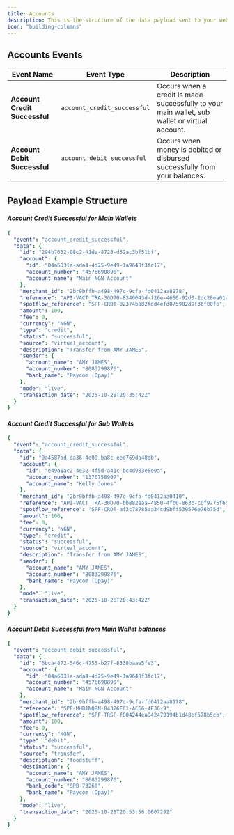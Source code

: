 ```yaml
---
title: Accounts
description: This is the structure of the data payload sent to your webhook URL to notify your system about debits, credits, status updates related to Spotflow Wallets and Dynamic Accounts.
icon: "building-columns"
---
```


## **Accounts Events**

| **Event Name**           | **Event Type**           | **Description**                                                                 |
|--------------------------|--------------------------|---------------------------------------------------------------------------------|
| **Account Credit Successful**    | `account_credit_successful`      | Occurs when a credit is made successfully to your main wallet, sub wallet or virtual account. |                            |
| **Account Debit Successful**       | `account_debit_successful`         | Occurs when money is debited or disbursed successfully from your balances. |

## **Payload Example Structure**

#### ***Account Credit Successful for Main Wallets***

```yaml
{
  "event": "account_credit_successful",
  "data": {
    "id": "294b7632-08c2-41de-8728-d52ac3bf51bf",
    "account": {
      "id": "04a6031a-ada4-4d25-9e49-1a9648f3fc17",
      "account_number": "4576690890",
      "account_name": "Main NGN Account"
    },
    "merchant_id": "2br9bffb-a498-497c-9cfa-fd0412aa8978",
    "reference": "API-VACT_TRA-30D70-8340643d-f26e-4650-92d0-1dc28ea01a35",
    "spotflow_reference": "SPF-CRDT-02374ba82fdd4efd875982d9f36f00f6",
    "amount": 100,
    "fee": 0,
    "currency": "NGN",
    "type": "credit",
    "status": "successful",
    "source": "virtual_account",
    "description": "Transfer from AMY JAMES",
    "sender": {
      "account_name": "AMY JAMES",
      "account_number": "8083299876",
      "bank_name": "Paycom (Opay)"
    },
    "mode": "live",
    "transaction_date": "2025-10-28T20:35:42Z"
  }
}
```

#### ***Account Credit Successful for Sub Wallets***

```yaml
{
  "event": "account_credit_successful",
  "data": {
    "id": "9a4587ad-da36-4e09-ba8c-eed769da48db",
    "account": {
      "id": "e49a1ac2-4e32-4f5d-a41c-bc4d983e5e9a",
      "account_number": "1370758907",
      "account_name": "Kelly Jones"
    },
    "merchant_id": "2br9bffb-a498-497c-9cfa-fd0412aa0410",
    "reference": "API-VACT_TRA-30D70-bb882eaa-4850-4fb0-863b-c0f9775f65bb",
    "spotflow_reference": "SPF-CRDT-af3c78785aa34cd9bff539576e76b75d",
    "amount": 100,
    "fee": 0,
    "currency": "NGN",
    "type": "credit",
    "status": "successful",
    "source": "virtual_account",
    "description": "Transfer from AMY JAMES",
    "sender": {
      "account_name": "AMY JAMES",
      "account_number": "8083299876",
      "bank_name": "Paycom (Opay)"
    },
    "mode": "live",
    "transaction_date": "2025-10-28T20:43:42Z"
  }
}
```

#### ***Account Debit Successful from Main Wallet balances***

```yaml
{
  "event": "account_debit_successful",
  "data": {
    "id": "6bca4872-546c-4755-b27f-8338baae5fe3",
    "account": {
      "id": "04a6031a-ada4-4d25-9e49-1a9648f3fc17",
      "account_number": "4576690890",
      "account_name": "Main NGN Account"
    },
    "merchant_id": "2br9bffb-a498-497c-9cfa-fd0412aa8978",
    "reference": "SPF-MHB1NQRN-84326FC1-AC66-4E36-9",
    "spotflow_reference": "SPF-TRSF-f804244ea942479194b1d48ef578b5cb",
    "amount": 100,
    "fee": 0,
    "currency": "NGN",
    "type": "debit",
    "status": "successful",
    "source": "transfer",
    "description": "foodstuff",
    "destination": {
      "account_name": "AMY JAMES",
      "account_number": "8083299876",
      "bank_code": "SPB-73260",
      "bank_name": "Paycom (Opay)"
    },
    "mode": "live",
    "transaction_date": "2025-10-28T20:53:56.060729Z"
  }
}
```